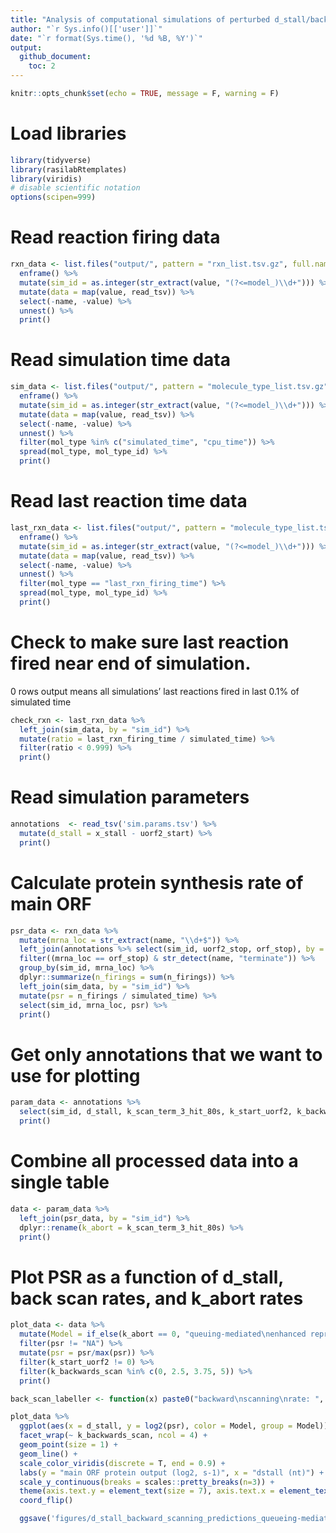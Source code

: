 ```yaml
---
title: "Analysis of computational simulations of perturbed d_stall/backward scanning in the queueing-mediated enhanced repression and collision-mediated 40S dissociation models"
author: "`r Sys.info()[['user']]`"
date: "`r format(Sys.time(), '%d %B, %Y')`"
output: 
  github_document:
    toc: 2
---
```


```r
knitr::opts_chunk$set(echo = TRUE, message = F, warning = F)
```

# Load libraries
```r
library(tidyverse)
library(rasilabRtemplates)
library(viridis)
# disable scientific notation
options(scipen=999)
```

# Read reaction firing data
```r
rxn_data <- list.files("output/", pattern = "rxn_list.tsv.gz", full.names = T) %>% 
  enframe() %>% 
  mutate(sim_id = as.integer(str_extract(value, "(?<=model_)\\d+"))) %>% 
  mutate(data = map(value, read_tsv)) %>%
  select(-name, -value) %>% 
  unnest() %>%
  print()
```

# Read simulation time data
```r
sim_data <- list.files("output/", pattern = "molecule_type_list.tsv.gz", full.names = T) %>% 
  enframe() %>% 
  mutate(sim_id = as.integer(str_extract(value, "(?<=model_)\\d+"))) %>% 
  mutate(data = map(value, read_tsv)) %>%
  select(-name, -value) %>% 
  unnest() %>% 
  filter(mol_type %in% c("simulated_time", "cpu_time")) %>% 
  spread(mol_type, mol_type_id) %>% 
  print()
```

# Read last reaction time data

```r
last_rxn_data <- list.files("output/", pattern = "molecule_type_list.tsv.gz", full.names = T) %>% 
  enframe() %>% 
  mutate(sim_id = as.integer(str_extract(value, "(?<=model_)\\d+"))) %>% 
  mutate(data = map(value, read_tsv)) %>%
  select(-name, -value) %>% 
  unnest() %>% 
  filter(mol_type == "last_rxn_firing_time") %>%
  spread(mol_type, mol_type_id) %>% 
  print()
```

# Check to make sure last reaction fired near end of simulation. 
0 rows output means all simulations' last reactions fired in last 0.1% of simulated time

```r
check_rxn <- last_rxn_data %>%
  left_join(sim_data, by = "sim_id") %>%
  mutate(ratio = last_rxn_firing_time / simulated_time) %>%
  filter(ratio < 0.999) %>%
  print()
```

# Read simulation parameters
```r
annotations  <- read_tsv('sim.params.tsv') %>%
  mutate(d_stall = x_stall - uorf2_start) %>%
  print()
```

# Calculate protein synthesis rate of main ORF

```r
psr_data <- rxn_data %>% 
  mutate(mrna_loc = str_extract(name, "\\d+$")) %>% 
  left_join(annotations %>% select(sim_id, uorf2_stop, orf_stop), by = "sim_id") %>% 
  filter((mrna_loc == orf_stop) & str_detect(name, "terminate")) %>% 
  group_by(sim_id, mrna_loc) %>% 
  dplyr::summarize(n_firings = sum(n_firings)) %>% 
  left_join(sim_data, by = "sim_id") %>% 
  mutate(psr = n_firings / simulated_time) %>% 
  select(sim_id, mrna_loc, psr) %>% 
  print()
```

# Get only annotations that we want to use for plotting

```r
param_data <- annotations %>% 
  select(sim_id, d_stall, k_scan_term_3_hit_80s, k_start_uorf2, k_backwards_scan) %>%
  print()
```

# Combine all processed data into a single table
```r
data <- param_data %>% 
  left_join(psr_data, by = "sim_id") %>%
  dplyr::rename(k_abort = k_scan_term_3_hit_80s) %>% 
  print()
```

# Plot PSR as a function of d_stall, back scan rates, and k_abort rates
```r
plot_data <- data %>%
  mutate(Model = if_else(k_abort == 0, "queuing-mediated\nenhanced repression", "collision-mediated\n40S dissociation")) %>%
  filter(psr != "NA") %>%
  mutate(psr = psr/max(psr)) %>%
  filter(k_start_uorf2 != 0) %>%
  filter(k_backwards_scan %in% c(0, 2.5, 3.75, 5)) %>%
  print()

back_scan_labeller <- function(x) paste0("backward\nscanning\nrate: ", x, "\n(nt/s)")

plot_data %>% 
  ggplot(aes(x = d_stall, y = log2(psr), color = Model, group = Model)) +
  facet_wrap(~ k_backwards_scan, ncol = 4) +
  geom_point(size = 1) +
  geom_line() +
  scale_color_viridis(discrete = T, end = 0.9) +
  labs(y = "main ORF protein output (log2, s-1)", x = "dstall (nt)") +
  scale_y_continuous(breaks = scales::pretty_breaks(n=3)) +
  theme(axis.text.y = element_text(size = 7), axis.text.x = element_text(size = 7)) +
  coord_flip()

  ggsave('figures/d_stall_backward_scanning_predictions_queueing-mediated_enhanced_repression_collision-mediated_40S_dissociation.pdf')

```